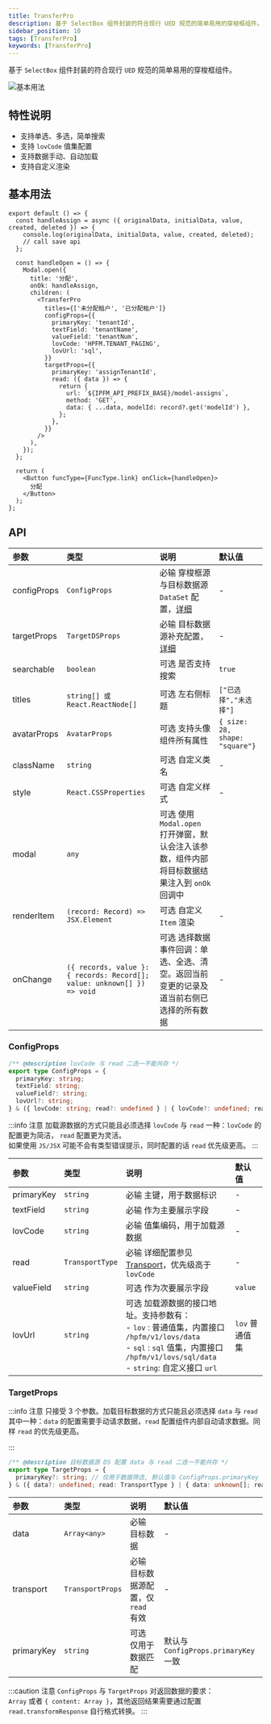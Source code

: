 ```yaml
---
title: TransferPro
description: 基于 SelectBox 组件封装的符合现行 UED 规范的简单易用的穿梭框组件。
sidebar_position: 10
tags: [TransferPro]
keywords: [TransferPro]
---
```


基于 `SelectBox` 组件封装的符合现行 `UED` 规范的简单易用的穿梭框组件。

![基本用法](./images/transfer-pro-base.png)

## 特性说明

- 支持单选、多选，简单搜索
- 支持 `lovCode` 值集配置
- 支持数据手动、自动加载
- 支持自定义渲染

## 基本用法

```tsx
export default () => {
  const handleAssign = async ({ originalData, initialData, value, created, deleted }) => {
    console.log(originalData, initialData, value, created, deleted);
    // call save api
  };

  const handleOpen = () => {
    Modal.open({
      title: '分配',
      onOk: handleAssign,
      children: (
        <TransferPro
          titles={['未分配租户', '已分配租户']}
          configProps={{
            primaryKey: 'tenantId',
            textField: 'tenantName',
            valueField: 'tenantNum',
            lovCode: 'HPFM.TENANT_PAGING',
            lovUrl: 'sql',
          }}
          targetProps={{
            primaryKey: 'assignTenantId',
            read: ({ data }) => {
              return {
                url: `${IPFM_API_PREFIX_BASE}/model-assigns`,
                method: 'GET',
                data: { ...data, modelId: record?.get('modelId') },
              };
            },
          }}
        />
      ),
    });
  };

  return (
    <Button funcType={FuncType.link} onClick={handleOpen}>
      分配
    </Button>
  );
};
```

## API

| 参数        | 类型                                                                    | 说明                                                                                                                 | 默认值                         |
| :---------- | :---------------------------------------------------------------------- | :------------------------------------------------------------------------------------------------------------------- | :----------------------------- |
| configProps | `ConfigProps`                                                           | <Highlight color="red">必输</Highlight> 穿梭框源与目标数据源 `DataSet` 配置，[详细](#configprops)                    | -                              |
| targetProps | `TargetDSProps`                                                         | <Highlight color="red">必输</Highlight> 目标数据源补充配置，[详细](#targetprops)                                     | -                              |
| searchable  | `boolean`                                                               | <Highlight>可选</Highlight> 是否支持搜索                                                                             | `true`                         |
| titles      | `string[] 或 React.ReactNode[]`                                         | <Highlight>可选</Highlight> 左右侧标题                                                                               | `["已选择","未选择"]`          |
| avatarProps | `AvatarProps`                                                           | <Highlight>可选</Highlight> 支持头像组件所有属性                                                                     | `{ size: 28, shape: "square"}` |
| className   | `string`                                                                | <Highlight>可选</Highlight> 自定义类名                                                                               | -                              |
| style       | `React.CSSProperties`                                                   | <Highlight>可选</Highlight> 自定义样式                                                                               | -                              |
| modal       | `any`                                                                   | <Highlight>可选</Highlight> 使用 `Modal.open` 打开弹窗，默认会注入该参数，组件内部将目标数据结果注入到 `onOk` 回调中 |                                |
| renderItem  | `(record: Record) => JSX.Element`                                       | <Highlight>可选</Highlight> 自定义 `Item` 渲染                                                                       | -                              |
| onChange    | `({ records, value }: { records: Record[]; value: unknown[] }) => void` | <Highlight>可选</Highlight> 选择数据事件回调：单选、全选、清空。返回当前变更的记录及道当前右侧已选择的所有数据       | -                              |

### ConfigProps

```ts
/** @description lovCode 与 read 二选一不能共存 */
export type ConfigProps = {
  primaryKey: string;
  textField: string;
  valueField?: string;
  lovUrl?: string;
} & ({ lovCode: string; read?: undefined } | { lovCode?: undefined; read: TransportType });
```

:::info 注意
加载源数据的方式<Emphasis>只能且必须</Emphasis>选择 `lovCode` 与 `read` 一种：`lovCode` 的配置更为简洁， `read` 配置更为灵活。<br/>如果使用 `JS/JSX` 可能不会有类型错误提示，同时配置的话 `read` 优先级更高。
:::

| 参数       | 类型            | 说明                                                                                                                                                                                                                 | 默认值         |
| :--------- | :-------------- | :------------------------------------------------------------------------------------------------------------------------------------------------------------------------------------------------------------------- | :------------- |
| primaryKey | `string`        | <Highlight color="red">必输</Highlight> 主键，用于数据标识                                                                                                                                                           | -              |
| textField  | `string`        | <Highlight color="red">必输</Highlight> 作为主要展示字段                                                                                                                                                             | -              |
| lovCode    | `string`        | <Highlight color="red">必输</Highlight> 值集编码，用于加载源数据                                                                                                                                                     | -              |
| read       | `TransportType` | <Highlight color="red">必输</Highlight> 详细配置参见 [Transport](https://open.hand-china.com/choerodon-ui/zh/procmp/dataset/dataset#transport)，优先级高于 `lovCode`                                                 | -              |
| valueField | `string`        | <Highlight>可选</Highlight> 作为次要展示字段                                                                                                                                                                         | `value`        |
| lovUrl     | `string`        | <Highlight>可选</Highlight> 加载源数据的接口地址。支持参数有：<br/> - `lov` : 普通值集，内置接口 `/hpfm/v1/lovs/data`<br/> - `sql` : `sql` 值集，内置接口 `/hpfm/v1/lovs/sql/data`<br/> - `string`: 自定义接口 `url` | `lov` 普通值集 |

### TargetProps

:::info 注意
只接受 3 个参数。加载目标数据的方式<Emphasis>只能且必须</Emphasis>选择 `data` 与 `read` 其中一种：`data` 的配置需要手动请求数据，`read` 配置组件内部自动请求数据。同样 `read` 的优先级更高。

:::

```ts
/** @description 目标数据源 DS 配置 data 与 read 二选一不能共存 */
export type TargetProps = {
  primaryKey?: string; // 仅用于数据筛选, 默认值与 ConfigProps.primaryKey 一致
} & ({ data?: undefined; read: TransportType } | { data: unknown[]; read?: undefined });
```

| 参数       | 类型             | 说明                                                                   | 默认值                               |
| :--------- | :--------------- | :--------------------------------------------------------------------- | :----------------------------------- |
| data       | `Array<any>`     | <Highlight color="red">必输</Highlight> 目标数据                       | -                                    |
| transport  | `TransportProps` | <Highlight color="red">必输</Highlight> 目标数据源配置，仅 `read` 有效 | -                                    |
| primaryKey | `string`         | <Highlight>可选</Highlight> 仅用于数据匹配                             | 默认与 `ConfigProps.primaryKey` 一致 |

:::caution 注意
`ConfigProps` 与 `TargetProps` 对返回数据的要求：<br/>
`Array` 或者 `{ content: Array }`，其他返回结果需要通过配置 `read.transformResponse` 自行格式转换。
:::
